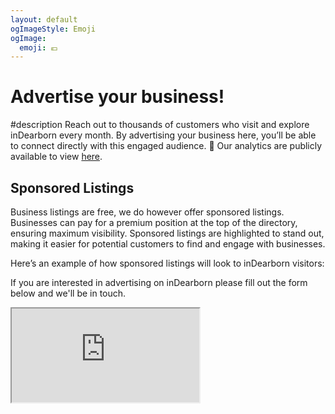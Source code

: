 ```yaml
---
layout: default
ogImageStyle: Emoji
ogImage:
  emoji: 💶
---
```


# Advertise your business!

#description
Reach out to thousands of customers who visit and explore inDearborn every month. By advertising your business here, you’ll be able to connect directly with this engaged audience. 🚀 Our analytics are publicly available to view [here](https://us.posthog.com/shared/mjiPyFRqnY_LtGXZEOamOO6rxstKJw).

## Sponsored Listings

Business listings are free, we do however offer sponsored listings. Businesses can pay for a premium position at the top of the directory, ensuring maximum visibility. Sponsored listings are highlighted to stand out, making it easier for potential customers to find and engage with businesses.

Here’s an example of how sponsored listings will look to inDearborn visitors:




If you are interested in advertising on inDearborn please fill out the form below and we'll be in touch.

<iframe src="https://tally.so/embed/wvKxgl?alignLeft=1&hideTitle=1&transparentBackground=1&dynamicHeight=1"/>
